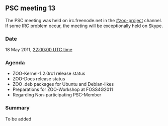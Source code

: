 
== PSC meeting 13 ==

The PSC meeting was held on irc.freenode.net in the [irc://irc.freenode.net/#zoo-project #zoo-project] channel. If some IRC problem occur, the meeting will be exceptionally held on Skype.

=== Date ===

18 May 2011, [http://www.timeanddate.com/worldclock/fixedtime.html?year=2011&month=5&day=18&hour=13&min=0&sec=0 22:00:00 UTC time]

=== Agenda ===

*ZOO-Kernel-1.2.0rc1 release status
*ZOO-Docs release status
*ZOO .deb packages for Ubuntu and Debian-likes
*Preparations for ZOO-Workshop at FOSS4G2011
*Regarding Non-participating PSC-Member

=== Summary ===

To be added



{{TracNotice|{{PAGENAME}}}}